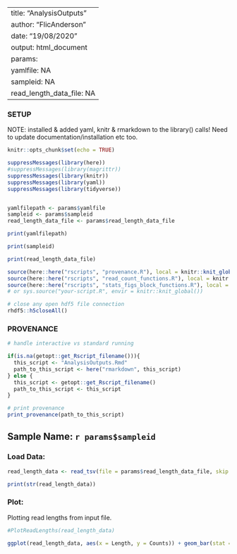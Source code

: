 
---
title: "AnalysisOutputs"
author: "FlicAnderson"
date: "19/08/2020"
output: html_document
params: 
  yamlfile: NA
  sampleid: NA
  read_length_data_file: NA
---

### SETUP

NOTE: installed & added yaml, knitr & rmarkdown to the library() calls! Need to update documentation/installation etc too. 

```r
knitr::opts_chunk$set(echo = TRUE)

suppressMessages(library(here))
#suppressMessages(library(magrittr))
suppressMessages(library(knitr)) 
suppressMessages(library(yaml))
suppressMessages(library(tidyverse))


yamlfilepath <- params$yamlfile
sampleid <- params$sampleid
read_length_data_file <- params$read_length_data_file
```

```r
print(yamlfilepath)

print(sampleid)

print(read_length_data_file)
```


```r

source(here::here("rscripts", "provenance.R"), local = knitr::knit_global())
source(here::here("rscripts", "read_count_functions.R"), local = knitr::knit_global())
source(here::here("rscripts", "stats_figs_block_functions.R"), local = knitr::knit_global())
# or sys.source("your-script.R", envir = knitr::knit_global())
```

```r
# close any open hdf5 file connection
rhdf5::h5closeAll()
```

### PROVENANCE

```r
# handle interactive vs standard running

if(is.na(getopt::get_Rscript_filename())){
  this_script <- "AnalysisOutputs.Rmd"
  path_to_this_script <- here("rmarkdown", this_script)
} else {
  this_script <- getopt::get_Rscript_filename()
  path_to_this_script <- this_script
}

# print provenance
print_provenance(path_to_this_script)
```

## Sample Name: `r params$sampleid`

### Load Data: 

```r
read_length_data <- read_tsv(file = params$read_length_data_file, skip = 4, col_names = TRUE)

print(str(read_length_data))

```


### Plot: 

Plotting read lengths from input file. 

```r

#PlotReadLengths(read_length_data)

ggplot(read_length_data, aes(x = Length, y = Counts)) + geom_bar(stat = "identity")
```